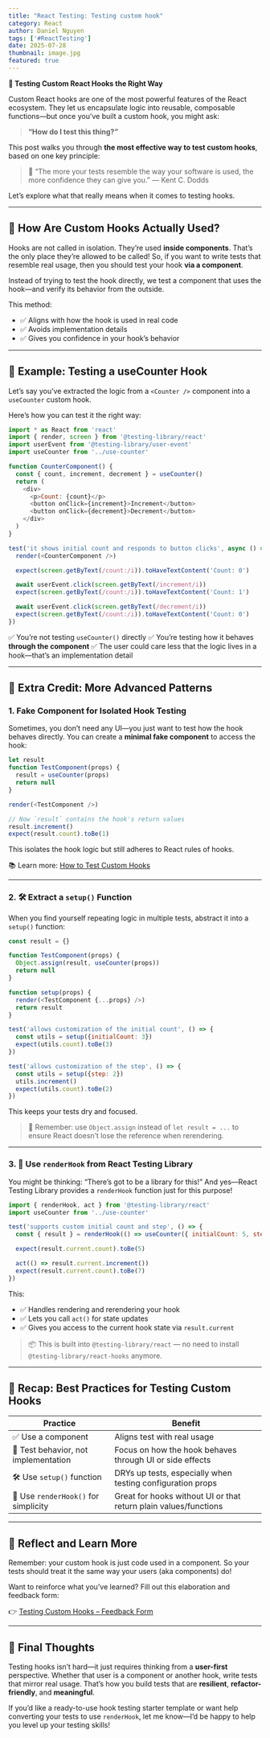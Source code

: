 ```yaml
---
title: "React Testing: Testing custom hook"
category: React
author: Daniel Nguyen
tags: ['#ReactTesting']
date: 2025-07-28
thumbnail: image.jpg
featured: true
---
```


**🧪 Testing Custom React Hooks the Right Way**

Custom React hooks are one of the most powerful features of the React ecosystem. They let us encapsulate logic into reusable, composable functions—but once you’ve built a custom hook, you might ask:

> **“How do I test this thing?”**

This post walks you through **the most effective way to test custom hooks**, based on one key principle:

> 🧠 “The more your tests resemble the way your software is used, the more confidence they can give you.” — Kent C. Dodds

Let’s explore what that really means when it comes to testing hooks.

---

## 🎣 How Are Custom Hooks Actually Used?

Hooks are not called in isolation. They’re used **inside components**. That’s the only place they’re allowed to be called! So, if you want to write tests that resemble real usage, then you should test your hook **via a component**.

Instead of trying to test the hook directly, we test a component that uses the hook—and verify its behavior from the outside.

This method:

* ✅ Aligns with how the hook is used in real code
* ✅ Avoids implementation details
* ✅ Gives you confidence in your hook’s behavior

---

## 🧪 Example: Testing a useCounter Hook

Let’s say you’ve extracted the logic from a `<Counter />` component into a `useCounter` custom hook.

Here’s how you can test it the right way:

```js
import * as React from 'react'
import { render, screen } from '@testing-library/react'
import userEvent from '@testing-library/user-event'
import useCounter from '../use-counter'

function CounterComponent() {
  const { count, increment, decrement } = useCounter()
  return (
    <div>
      <p>Count: {count}</p>
      <button onClick={increment}>Increment</button>
      <button onClick={decrement}>Decrement</button>
    </div>
  )
}

test('it shows initial count and responds to button clicks', async () => {
  render(<CounterComponent />)

  expect(screen.getByText(/count:/i)).toHaveTextContent('Count: 0')

  await userEvent.click(screen.getByText(/increment/i))
  expect(screen.getByText(/count:/i)).toHaveTextContent('Count: 1')

  await userEvent.click(screen.getByText(/decrement/i))
  expect(screen.getByText(/count:/i)).toHaveTextContent('Count: 0')
})
```

✅ You’re not testing `useCounter()` directly
✅ You’re testing how it behaves **through the component**
✅ The user could care less that the logic lives in a hook—that’s an implementation detail

---

## 💯 Extra Credit: More Advanced Patterns

### 1. Fake Component for Isolated Hook Testing

Sometimes, you don’t need any UI—you just want to test how the hook behaves directly. You can create a **minimal fake component** to access the hook:

```js
let result
function TestComponent(props) {
  result = useCounter(props)
  return null
}

render(<TestComponent />)

// Now `result` contains the hook's return values
result.increment()
expect(result.count).toBe(1)
```

This isolates the hook logic but still adheres to React rules of hooks.

📚 Learn more: [How to Test Custom Hooks](https://kentcdodds.com/blog/how-to-test-custom-react-hooks)

---

### 2. 🛠 Extract a `setup()` Function

When you find yourself repeating logic in multiple tests, abstract it into a `setup()` function:

```js
const result = {}

function TestComponent(props) {
  Object.assign(result, useCounter(props))
  return null
}

function setup(props) {
  render(<TestComponent {...props} />)
  return result
}

test('allows customization of the initial count', () => {
  const utils = setup({initialCount: 3})
  expect(utils.count).toBe(3)
})

test('allows customization of the step', () => {
  const utils = setup({step: 2})
  utils.increment()
  expect(utils.count).toBe(2)
})
```

This keeps your tests dry and focused.

> 🧠 Remember: use `Object.assign` instead of `let result = ...` to ensure React doesn’t lose the reference when rerendering.

---

### 3. 🧪 Use `renderHook` from React Testing Library

You might be thinking: “There’s got to be a library for this!” And yes—React Testing Library provides a `renderHook` function just for this purpose!

```js
import { renderHook, act } from '@testing-library/react'
import useCounter from '../use-counter'

test('supports custom initial count and step', () => {
  const { result } = renderHook(() => useCounter({ initialCount: 5, step: 2 }))

  expect(result.current.count).toBe(5)

  act(() => result.current.increment())
  expect(result.current.count).toBe(7)
})
```

This:

* ✅ Handles rendering and rerendering your hook
* ✅ Lets you call `act()` for state updates
* ✅ Gives you access to the current hook state via `result.current`

> 📦 This is built into `@testing-library/react` — no need to install `@testing-library/react-hooks` anymore.

---

## 🧼 Recap: Best Practices for Testing Custom Hooks

| Practice                             | Benefit                                                          |
| ------------------------------------ | ---------------------------------------------------------------- |
| ✅ Use a component                    | Aligns test with real usage                                      |
| 🧪 Test behavior, not implementation | Focus on how the hook behaves through UI or side effects         |
| 🛠 Use `setup()` function            | DRYs up tests, especially when testing configuration props       |
| 🧠 Use `renderHook()` for simplicity | Great for hooks without UI or that return plain values/functions |

---

## 🦉 Reflect and Learn More

Remember: your custom hook is just code used in a component. So your tests should treat it the same way your users (aka components) do!

Want to reinforce what you’ve learned? Fill out this elaboration and feedback form:

👉 [Testing Custom Hooks – Feedback Form](https://ws.kcd.im/?ws=Testing%20React%20Applications%20%F0%9F%A7%90&e=08%3A%20testing%20custom%20hooks&em=)

---

## 👋 Final Thoughts

Testing hooks isn’t hard—it just requires thinking from a **user-first** perspective. Whether that user is a component or another hook, write tests that mirror real usage. That’s how you build tests that are **resilient**, **refactor-friendly**, and **meaningful**.

If you’d like a ready-to-use hook testing starter template or want help converting your tests to use `renderHook`, let me know—I’d be happy to help you level up your testing skills!